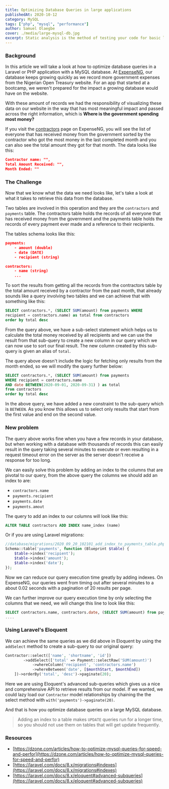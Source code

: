 ```yaml
---
title: Optimizing Database Queries in large applications
publishedAt: 2020-10-12
category: MySQL
tags: ["php", "mysql", "performance"]
author: Samuel Olaegbe
cover: ./media/large-mysql-db.jpg
excerpt: Static analysis is the method of testing your code for basic logical, runtime or typographical exceptions without actually executing the code.
---
```

### Background

In this article we will take a look at how to optimize database queries in a Laravel or PHP application with a MySQL database. At [ExpenseNG](https://expenseng.com), our database keeps growing quickly as we record more government expenses from the Nigerian Open Treasury website. For an app that started at a bootcamp, we weren't prepared for the impact a growing database would have on the website.

With these amount of records we had the responsibility of visualizing these data on our website in the way that has most meaningful impact and passed across the right information, which is **Where is the government spending most money?**

If you visit the [contractors](https://expenseng.com/contractors) page on ExpenseNG, you will see the list of everyone that has received money from the government sorted by the contractor who got the most money in the last completed month and you can also see the total amount they got for that month. The data looks like this:

```json
Contractor name: "",
Total Amount Received: "",
Month Ended: ""
```



### The Challenge

Now that we know what the data we need looks like, let's take a look at what it takes to retrieve this data from the database.

Two tables are involved in this operation and they are the `contractors` and `payments` table. The contractors table holds the records of all everyone that has received money from the government and the payments table holds the records of every payment ever made and a reference to their recipients.

The tables schema looks like this:

```json
payments:
	- amount (double)
	- date (DATE)
	- recipient (string)

contractors:
	- name (string)
	...
```

To sort the results from getting all the records from the contractors table by the total amount received by a contractor from the past month, that already sounds like a query involving two tables and we can achieve that with something like this:

```sql
SELECT contractors.*, (SELECT SUM(amount) from payments WHERE
recipient = contractors.name) as total from contractors
order by total desc
```

From the query above, we have a sub-select statement which helps us to calculate the total money received by all recipients and we can use the result from that sub-query to create a new column in our query which we can now use to sort our final result. The new column created by this sub-query is given an alias of `total`.

The query above doesn't include the logic for fetching only results from the month ended, so we will modify the query further below:

```sql
SELECT contractors.*, (SELECT SUM(amount) from payments
WHERE recipient = contractors.name
AND date BETWEEN(2020-09-01, 2020-09-31) ) as total
from contractors
order by total desc
```

In the above query, we have added a new constraint to the sub-query which is `BETWEEN`. As you know this allows us to select only results that start from the first value and end on the second value.

### New problem

The query above works fine when you have a few records in your database, but when working with a database with thousands of records this can easily result in the query taking several minutes to execute or even resulting in a request timeout error on the server as the server doesn't receive a response for too long.

We can easily solve this problem by adding an index to the columns that are pivotal to our query, from the above query the columns we should add an index to are:

- `contractors.name`
- `payments.recipient`
- `payments.date`
- `payments.amout`

The query to add an index to our columns will look like this:

```sql
ALTER TABLE contractors ADD INDEX name_index (name)
```

Or if you are using Laravel migrations:

```php
//database/migrations/2020_09_20_102101_add_index_to_payments_table.php
Schema::table('payments', function (Blueprint $table) {
	$table->index('recipient');
	$table->index('amount');
	$table->index('date');
});
```

Now we can reduce our query execution time greatly by adding indexes. On ExpenseNG, our queries went from timing out after several minutes to a about 0.02 seconds with a pagination of 20 results per page.

We can further improve our query execution time by only selecting the columns that we need, we will change this line to look like this:

```sql
SELECT contractors.name, contractors.date, (SELECT SUM(amount) from payments
....
```

### Using Laravel's Eloquent

We can achieve the same queries as we did above in Eloquent by using the `addSelect` method to create a sub-query to our original query:

```php
Contractor::select(['name', 'shortname', 'id'])
		->addSelect(['total' => Payment::selectRaw('SUM(amount)')
		    ->whereColumn('recipient', 'contractors.name')
		    ->whereBetween('date', [$monthStart, $monthEnd])
    ])->orderBy('total', 'desc')->paginate(20);
```

Here we are using Eloquent's advanced sub-queries which gives us a nice and comprehensive API to retrieve results from our model. If we wanted, we could lazy load our `Contractor` model relationships by chaining the the select method with `with('payments')->paginate(20)`.

And that is how you optimize database queries on a large MySQL database.

> Adding an index to a table makes `UPDATE` queries run for a longer time, so you should not use them on tables that will get update frequently.

### Resources

- [https://dzone.com/articles/how-to-optimize-mysql-queries-for-speed-and-perfor](https://dzone.com/articles/how-to-optimize-mysql-queries-for-speed-and-perfor)
- [https://laravel.com/docs/8.x/migrations#indexes](https://laravel.com/docs/8.x/migrations#indexes)
- [https://laravel.com/docs/8.x/eloquent#advanced-subqueries](https://laravel.com/docs/8.x/eloquent#advanced-subqueries)
